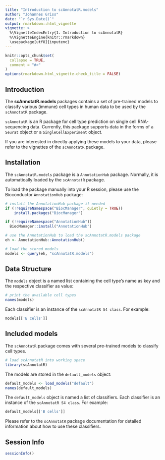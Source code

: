 ```yaml
---
title: "Introduction to scAnnotatR.models"
author: "Johannes Griss"
date: "`r Sys.Date()`"
output: rmarkdown::html_vignette
vignette: >
  %\VignetteIndexEntry{1. Introduction to scAnnotatR}
  %\VignetteEngine{knitr::rmarkdown}
  \usepackage[utf8]{inputenc}
---
```


```r
knitr::opts_chunk$set(
  collapse = TRUE,
  comment = "#>"
)
options(rmarkdown.html_vignette.check_title = FALSE)
```

## Introduction

The **scAnnotatR.models** packages contains a set of pre-trained models to classify
various (immune) cell types in human data to be used by the `scAnnotatR` package.

`scAnnotatR` is an R package for cell type prediction on single cell 
RNA-sequencing data. Currently, this package supports data in the forms 
of a `Seurat` object or a `SingleCellExperiment` object.

If you are interested in directly applying these models to your data, please
refer to the vignettes of the `scAnnotatR` package.

## Installation

The `scAnnotatR.models` package is a `AnnotationHub` package. Normally, it
is automatically loaded by the `scAnnotatR` package.

To load the package manually into your R session, please use the Bioconductor
`AnnotationHub` package:

```r
# install the AnnotationHub package if needed
if (!requireNamespace("BiocManager", quietly = TRUE))
    install.packages("BiocManager")

if (!requireNamespace("AnnotationHub"))
  BiocManager::install("AnnotationHub")

# use the AnnotationHub to load the scAnnotatR.models package
eh <- AnnotationHub::AnnotationHub()

# load the stored models
models <- query(eh, "scAnnotatR.models")
```

## Data Structure

The `models` object is a named list containing the cell type's name as key
and the respective classifier as value:

```r
# print the available cell types
names(models)
```

Each classifier is an instance of the `scAnnotatR S4 class`. For example:

```r
models[['B cells']]
```

## Included models

The `scAnnotatR` package comes with several pre-trained models to classify
cell types.

```r
# load scAnnotatR into working space
library(scAnnotatR)
```

The models are stored in the `default_models` object:

```r
default_models <- load_models("default")
names(default_models)
```

The `default_models` object is named a list of classifiers. Each classifier 
is an instance of the `scAnnotatR S4 class`. For example:

```r
default_models[['B cells']]
```

Please refer to the `scAnnotatR` package documentation for detailed information
about how to use these classifiers.

## Session Info

```r
sessionInfo()
```
